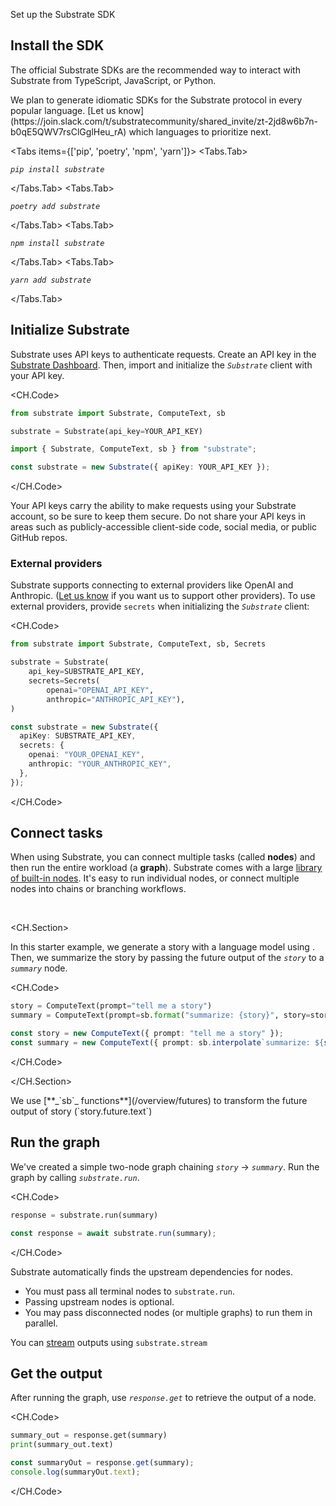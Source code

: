 
<Callout emoji="֍">Set up the Substrate SDK</Callout>

## Install the SDK

The official Substrate SDKs are the recommended way to interact with Substrate from TypeScript, JavaScript, or Python.

<Callout emoji="">
  We plan to generate idiomatic SDKs for the Substrate protocol in every popular language. [Let us
  know](https://join.slack.com/t/substratecommunity/shared_invite/zt-2jd8w6b7n-b0qE5QWV7rsClGglHeu_rA) which languages
  to prioritize next.
</Callout>

<Tabs items={['pip', 'poetry', 'npm', 'yarn']}>
<Tabs.Tab>

_`pip install substrate`_

</Tabs.Tab>
<Tabs.Tab>

_`poetry add substrate`_

</Tabs.Tab>
<Tabs.Tab>

_`npm install substrate`_

</Tabs.Tab>
<Tabs.Tab>

_`yarn add substrate`_

</Tabs.Tab>
</Tabs>

<SmallCards>
  <SmallCard title="substrate-python" href="https://github.com/substratelabs/substrate-python" />
  <SmallCard title="substrate-typescript" href="https://github.com/substratelabs/substrate-typescript" />
</SmallCards>

## Initialize Substrate

Substrate uses API keys to authenticate requests. Create an API key in the [Substrate Dashboard](/dashboard/keys). Then, import and initialize the _`Substrate`_ client with your API key.

<CH.Code>

```python Python
from substrate import Substrate, ComputeText, sb

substrate = Substrate(api_key=YOUR_API_KEY)
```

```typescript TypeScript
import { Substrate, ComputeText, sb } from "substrate";

const substrate = new Substrate({ apiKey: YOUR_API_KEY });
```

</CH.Code>

<Callout type="warning" emoji="⚠️">
  Your API keys carry the ability to make requests using your Substrate account, so be sure to keep them secure. Do not
  share your API keys in areas such as publicly-accessible client-side code, social media, or public GitHub repos.
</Callout>

### External providers

Substrate supports connecting to external providers like OpenAI and Anthropic. ([Let us know](https://join.slack.com/t/substratecommunity/shared_invite/zt-2jd8w6b7n-b0qE5QWV7rsClGglHeu_rA) if you want us to support other providers). To use external providers, provide `secrets` when initializing the _`Substrate`_ client:

<CH.Code>

```python Python
from substrate import Substrate, ComputeText, sb, Secrets

substrate = Substrate(
    api_key=SUBSTRATE_API_KEY,
    secrets=Secrets(
        openai="OPENAI_API_KEY",
        anthropic="ANTHROPIC_API_KEY"),
)
```

```typescript TypeScript
const substrate = new Substrate({
  apiKey: SUBSTRATE_API_KEY,
  secrets: {
    openai: "YOUR_OPENAI_KEY",
    anthropic: "YOUR_ANTHROPIC_KEY",
  },
});
```

</CH.Code>

## Connect tasks

When using Substrate, you can connect multiple tasks (called **nodes**) and then run the entire workload (a **graph**). Substrate comes with a large [library of built-in nodes](https://substrate.run/nodes). It's easy to run individual nodes, or connect multiple nodes into chains or branching workflows.

<br />

<CH.Section>

In this starter example, we generate a story with a language model using <ComputeText />. Then, we summarize the story by passing the future output of the _`story`_ to a _`summary`_ node.

<CH.Code>

```python Python
story = ComputeText(prompt="tell me a story")
summary = ComputeText(prompt=sb.format("summarize: {story}", story=story.future.text))
```

```typescript TypeScript
const story = new ComputeText({ prompt: "tell me a story" });
const summary = new ComputeText({ prompt: sb.interpolate`summarize: ${story.future.text}` });
```

</CH.Code>

</CH.Section>

<Callout emoji="">
  We use [**_`sb`_ functions**](/overview/futures) to transform the future output of story (`story.future.text`)
</Callout>

## Run the graph

We've created a simple two-node graph chaining _`story`_ → _`summary`_. Run the graph by calling _`substrate.run`_.

<CH.Code>

```python Python
response = substrate.run(summary)
```

```typescript TypeScript
const response = await substrate.run(summary);
```

</CH.Code>

Substrate automatically finds the upstream dependencies for nodes.

- You must pass all terminal nodes to `substrate.run`.
- Passing upstream nodes is optional.
- You may pass disconnected nodes (or multiple graphs) to run them in parallel.

<Callout emoji="">You can [stream](/reference/streaming) outputs using `substrate.stream`</Callout>

## Get the output

After running the graph, use _`response.get`_ to retrieve the output of a node.

<CH.Code>

```python Python
summary_out = response.get(summary)
print(summary_out.text)
```

```typescript TypeScript
const summaryOut = response.get(summary);
console.log(summaryOut.text);
```

</CH.Code>
